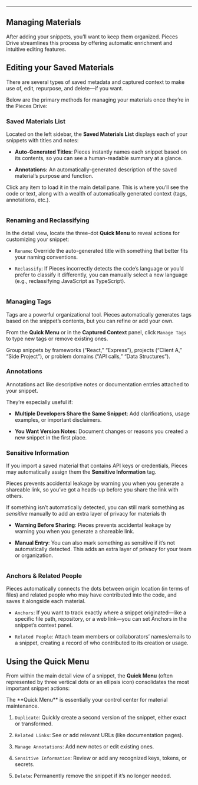 ***

## Managing Materials

After adding your snippets, you’ll want to keep them organized. Pieces Drive streamlines this process by offering automatic enrichment and intuitive editing features.

## Editing your Saved Materials

There are several types of saved metadata and captured context to make use of, edit, repurpose, and delete—if you want.

Below are the primary methods for managing your materials once they’re in the Pieces Drive:

### Saved Materials List

Located on the left sidebar, the **Saved Materials List** displays each of your snippets with titles and notes:

* **Auto-Generated Titles**: Pieces instantly names each snippet based on its contents, so you can see a human-readable summary at a glance.

* **Annotations:** An automatically-generated description of the saved material’s purpose and function.

Click any item to load it in the main detail pane. This is where you’ll see the code or text, along with a wealth of automatically generated context (tags, annotations, etc.).

<Image src="https://storage.googleapis.com/hashnode_product_documentation_assets/desktop_app_assets/pieces_drive/enrichment_and_metadata/gifs/opening_from_saved_materials_list.gif" alt="" align="center" fullwidth="true" />

### Renaming and Reclassifying

In the detail view, locate the three-dot **Quick Menu** to reveal actions for customizing your snippet:

* `Rename`: Override the auto-generated title with something that better fits your naming conventions.

* `Reclassify`: If Pieces incorrectly detects the code’s language or you’d prefer to classify it differently, you can manually select a new language (e.g., reclassifying JavaScript as TypeScript).

<Image src="https://storage.googleapis.com/hashnode_product_documentation_assets/desktop_app_assets/pieces_drive/enrichment_and_metadata/reclassifying_code_snippet.png" alt="" align="center" fullwidth="true" />

### Managing Tags

Tags are a powerful organizational tool. Pieces automatically generates tags based on the snippet’s contents, but you can refine or add your own.

From the **Quick Menu** or in the **Captured Context** panel, click `Manage Tags` to type new tags or remove existing ones.

<Callout type="tip">
  Group snippets by frameworks (“React,” “Express”), projects (“Client A,” “Side Project”), or problem domains (“API calls,” “Data Structures”).
</Callout>

### Annotations

Annotations act like descriptive notes or documentation entries attached to your snippet.

They’re especially useful if:

* **Multiple Developers Share the Same Snippet**: Add clarifications, usage examples, or important disclaimers.

* **You Want Version Notes**: Document changes or reasons you created a new snippet in the first place.

### Sensitive Information

If you import a saved material that contains API keys or credentials, Pieces may automatically assign them the **Sensitive Information** tag.

Pieces prevents accidental leakage by warning you when you generate a shareable link, so you’ve got a heads-up before you share the link with others.

If something isn’t automatically detected, you can still mark something as *sensitive* manually to add an extra layer of privacy for materials th

* **Warning Before Sharing**: Pieces prevents accidental leakage by warning you when you generate a shareable link.

* **Manual Entry**: You can also mark something as sensitive if it’s not automatically detected. This adds an extra layer of privacy for your team or organization.

<Image src="https://storage.googleapis.com/hashnode_product_documentation_assets/desktop_app_assets/pieces_drive/enrichment_and_metadata/gifs/manually_adding_sensitive_info_to_snippets.gif" alt="" align="center" fullwidth="true" />

### Anchors & Related People

Pieces automatically connects the dots between origin location (in terms of files) and related people who may have contributed into the code, and saves it alongside each material.

* `Anchors`: If you want to track exactly where a snippet originated—like a specific file path, repository, or a web link—you can set Anchors in the snippet’s context panel.

* `Related People`: Attach team members or collaborators’ names/emails to a snippet, creating a record of who contributed to its creation or usage.

## Using the Quick Menu

From within the main detail view of a snippet, the **Quick Menu** (often represented by three vertical dots or an ellipsis icon) consolidates the most important snippet actions:

<Callout type="tip">
  The **Quick Menu** is essentially your control center for material maintenance.
</Callout>

1. `Duplicate`: Quickly create a second version of the snippet, either exact or transformed.

2. `Related Links`: See or add relevant URLs (like documentation pages).

3. `Manage Annotations`: Add new notes or edit existing ones.

4. `Sensitive Information`: Review or add any recognized keys, tokens, or secrets.

5. `Delete`: Permanently remove the snippet if it’s no longer needed.

<Image src="https://storage.googleapis.com/hashnode_product_documentation_assets/desktop_app_assets/pieces_drive/enrichment_and_metadata/gifs/using_quick_menu_annotations_links_demo.gif" alt="" align="center" fullwidth="true" />
